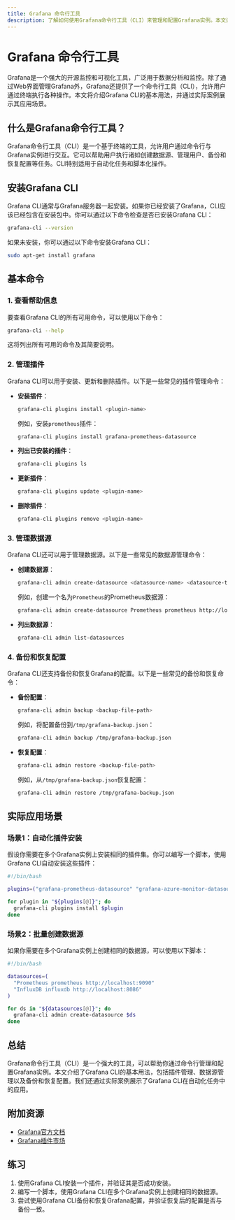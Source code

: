 ```yaml
---
title: Grafana 命令行工具
description: 了解如何使用Grafana命令行工具（CLI）来管理和配置Grafana实例。本文适合初学者，将逐步讲解Grafana CLI的基本用法、常见命令及其实际应用场景。
---
```


# Grafana 命令行工具

Grafana是一个强大的开源监控和可视化工具，广泛用于数据分析和监控。除了通过Web界面管理Grafana外，Grafana还提供了一个命令行工具（CLI），允许用户通过终端执行各种操作。本文将介绍Grafana CLI的基本用法，并通过实际案例展示其应用场景。

## 什么是Grafana命令行工具？

Grafana命令行工具（CLI）是一个基于终端的工具，允许用户通过命令行与Grafana实例进行交互。它可以帮助用户执行诸如创建数据源、管理用户、备份和恢复配置等任务。CLI特别适用于自动化任务和脚本化操作。

## 安装Grafana CLI

Grafana CLI通常与Grafana服务器一起安装。如果你已经安装了Grafana，CLI应该已经包含在安装包中。你可以通过以下命令检查是否已安装Grafana CLI：

```bash
grafana-cli --version
```

如果未安装，你可以通过以下命令安装Grafana CLI：

```bash
sudo apt-get install grafana
```

## 基本命令

### 1. 查看帮助信息

要查看Grafana CLI的所有可用命令，可以使用以下命令：

```bash
grafana-cli --help
```

这将列出所有可用的命令及其简要说明。

### 2. 管理插件

Grafana CLI可以用于安装、更新和删除插件。以下是一些常见的插件管理命令：

- **安装插件**：

  ```bash
  grafana-cli plugins install <plugin-name>
  ```

  例如，安装`prometheus`插件：

  ```bash
  grafana-cli plugins install grafana-prometheus-datasource
  ```

- **列出已安装的插件**：

  ```bash
  grafana-cli plugins ls
  ```

- **更新插件**：

  ```bash
  grafana-cli plugins update <plugin-name>
  ```

- **删除插件**：

  ```bash
  grafana-cli plugins remove <plugin-name>
  ```

### 3. 管理数据源

Grafana CLI还可以用于管理数据源。以下是一些常见的数据源管理命令：

- **创建数据源**：

  ```bash
  grafana-cli admin create-datasource <datasource-name> <datasource-type> <datasource-url>
  ```

  例如，创建一个名为`Prometheus`的Prometheus数据源：

  ```bash
  grafana-cli admin create-datasource Prometheus prometheus http://localhost:9090
  ```

- **列出数据源**：

  ```bash
  grafana-cli admin list-datasources
  ```

### 4. 备份和恢复配置

Grafana CLI还支持备份和恢复Grafana的配置。以下是一些常见的备份和恢复命令：

- **备份配置**：

  ```bash
  grafana-cli admin backup <backup-file-path>
  ```

  例如，将配置备份到`/tmp/grafana-backup.json`：

  ```bash
  grafana-cli admin backup /tmp/grafana-backup.json
  ```

- **恢复配置**：

  ```bash
  grafana-cli admin restore <backup-file-path>
  ```

  例如，从`/tmp/grafana-backup.json`恢复配置：

  ```bash
  grafana-cli admin restore /tmp/grafana-backup.json
  ```

## 实际应用场景

### 场景1：自动化插件安装

假设你需要在多个Grafana实例上安装相同的插件集。你可以编写一个脚本，使用Grafana CLI自动安装这些插件：

```bash
#!/bin/bash

plugins=("grafana-prometheus-datasource" "grafana-azure-monitor-datasource")

for plugin in "${plugins[@]}"; do
  grafana-cli plugins install $plugin
done
```

### 场景2：批量创建数据源

如果你需要在多个Grafana实例上创建相同的数据源，可以使用以下脚本：

```bash
#!/bin/bash

datasources=(
  "Prometheus prometheus http://localhost:9090"
  "InfluxDB influxdb http://localhost:8086"
)

for ds in "${datasources[@]}"; do
  grafana-cli admin create-datasource $ds
done
```

## 总结

Grafana命令行工具（CLI）是一个强大的工具，可以帮助你通过命令行管理和配置Grafana实例。本文介绍了Grafana CLI的基本用法，包括插件管理、数据源管理以及备份和恢复配置。我们还通过实际案例展示了Grafana CLI在自动化任务中的应用。

## 附加资源

- [Grafana官方文档](https://grafana.com/docs/grafana/latest/administration/cli/)
- [Grafana插件市场](https://grafana.com/grafana/plugins)

## 练习

1. 使用Grafana CLI安装一个插件，并验证其是否成功安装。
2. 编写一个脚本，使用Grafana CLI在多个Grafana实例上创建相同的数据源。
3. 尝试使用Grafana CLI备份和恢复Grafana配置，并验证恢复后的配置是否与备份一致。

